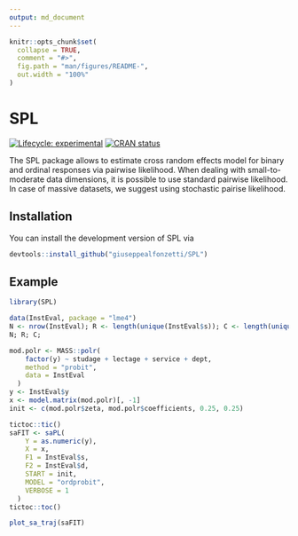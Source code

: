 ```yaml
---
output: md_document
---
```


<!-- README.md is generated from README.Rmd. Please edit that file -->

```r
knitr::opts_chunk$set(
  collapse = TRUE,
  comment = "#>",
  fig.path = "man/figures/README-",
  out.width = "100%"
)
```

# SPL

<!-- badges: start -->
[![Lifecycle: experimental](https://img.shields.io/badge/lifecycle-experimental-orange.svg)](https://lifecycle.r-lib.org/articles/stages.html#experimental)
[![CRAN status](https://www.r-pkg.org/badges/version/SPL)](https://CRAN.R-project.org/package=SPL)
<!-- badges: end -->

The SPL package allows to estimate cross random effects model for binary and ordinal responses via pairwise likelihood. When dealing with small-to-moderate data dimensions, it is possible to use standard pairwise likelihood. In case of massive datasets, we suggest using stochastic pairise likelihood.

## Installation

You can install the development version of SPL via

``` r
devtools::install_github("giuseppealfonzetti/SPL")
```

## Example


```r
library(SPL)

data(InstEval, package = "lme4")
N <- nrow(InstEval); R <- length(unique(InstEval$s)); C <- length(unique(InstEval$d))
N; R; C;

mod.polr <- MASS::polr(
    factor(y) ~ studage + lectage + service + dept,
    method = "probit",
    data = InstEval
  )
y <- InstEval$y
x <- model.matrix(mod.polr)[, -1]
init <- c(mod.polr$zeta, mod.polr$coefficients, 0.25, 0.25)

tictoc::tic()
saFIT <- saPL(
    Y = as.numeric(y),
    X = x,
    F1 = InstEval$s,
    F2 = InstEval$d,
    START = init,
    MODEL = "ordprobit",
    VERBOSE = 1
  )
tictoc::toc()
```

```r
plot_sa_traj(saFIT)
```


